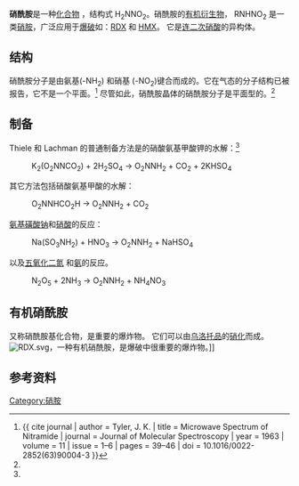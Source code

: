 {{chembox
| Watchedfields = changed
| verifiedrevid = 444027016
| Name = 硝酰胺
| ImageFile = Nitramide-resonance-2D.png
| ImageSize = 250
| ImageFileL1 = Nitramide-3D-balls.png
| ImageSizeL1 =
| ImageFileR1 = Nitramide-3D-vdW.png
| ImageSizeR1 =
| IUPACName = 
| OtherNames = Nitramine 
|Section1={{Chembox Identifiers
| ChemSpiderID_Ref = {{chemspidercite|correct|chemspider}}
| ChemSpiderID = 22941
| InChI = 1/H2N2O2/c1-2(3)4/h1H2
| InChIKey = SFDJOSRHYKHMOK-UHFFFAOYAT
| StdInChI_Ref = {{stdinchicite|correct|chemspider}}
| StdInChI = 1S/H2N2O2/c1-2(3)4/h1H2
| StdInChIKey_Ref = {{stdinchicite|correct|chemspider}}
| StdInChIKey = SFDJOSRHYKHMOK-UHFFFAOYSA-N
| CASNo_Ref = {{cascite|correct|CAS}}
| CASNo = 7782-94-7
| UNII_Ref = {{fdacite|correct|FDA}}
| UNII = B8N6F7BJTL
| PubChem = 24534
| ChEBI_Ref = {{ebicite|correct|EBI}}
| ChEBI = 29273
| SMILES = N[N+](=O)[O-]
}}
|Section2={{Chembox Properties
| Formula = H<sub>2</sub>N<sub>2</sub>O<sub>2</sub>
| MolarMass = 62.03 g mol<sup>−1</sup>
| Appearance = 无色固体<ref name="Häußler">{{cite journal | author1 = Häußler, A. | author2 = Klapötke, T. M. | author3 = Piotrowski, H. | title = Experimental and Theoretical Study on the Structure of Nitramide H<sub>2</sub>NNO<sub>2</sub> | journal = Zeitschrift für Naturforschung | year = 2002 | volume = 57 b | issue = 2 | pages = 151–156 | url = http://www.znaturforsch.com/ab/v57b/s57b0151.pdf | access-date = 2020-08-12 | archive-date = 2012-02-13 | archive-url = https://web.archive.org/web/20120213194404/http://www.znaturforsch.com/ab/v57b/s57b0151.pdf | dead-url = no }}</ref>
| Density = 
| MeltingPtC = 72-75
| MeltingPt_ref = <ref name="Häußler" />
| BoilingPt = 
| Solubility = }}
|Section3={{Chembox Hazards
| MainHazards = 
| FlashPt = 
| AutoignitionPt = 
 }}
}}

'''硝酰胺'''是一种[[化合物|化合物]] ，结构式 H<sub>2</sub>NNO<sub>2</sub>。硝酰胺的[[有机化合物|有机衍生物]]， RNHNO<sub>2</sub> 是一类[[硝胺|硝胺]]，广泛应用于[[爆破|爆破]]如：[[RDX|RDX]] 和 [[HMX|HMX]]。 它是[[连二次硝酸|连二次硝酸]]的异构体。

== 结构 ==
硝酰胺分子是由氨基(-NH<sub>2</sub>) 和硝基 (-NO<sub>2</sub>)键合而成的。它在气态的分子结构已被报告，它不是一个平面。<ref>{{ cite journal | author = Tyler, J. K. | title = Microwave Spectrum of Nitramide | journal = Journal of Molecular Spectroscopy | year = 1963 | volume = 11 | issue = 1–6 | pages = 39–46 | doi = 10.1016/0022-2852(63)90004-3 }}</ref> 尽管如此，硝酰胺晶体的硝酰胺分子是平面型的。<ref name="Häußler" />

== 制备 ==
Thiele 和 Lachman 的普通制备方法是的硝酸氨基甲酸钾的水解：<ref name="Häußler" />

:K<sub>2</sub>(O<sub>2</sub>NNCO<sub>2</sub>) + 2H<sub>2</sub>SO<sub>4</sub> → O<sub>2</sub>NNH<sub>2</sub> + CO<sub>2</sub> + 2KHSO<sub>4</sub>

其它方法包括硝酸氨基甲酸的水解：
:O<sub>2</sub>NNHCO<sub>2</sub>H → O<sub>2</sub>NNH<sub>2</sub> + CO<sub>2</sub>

[[氨基磺酸|氨基磺酸钠]]和[[硝酸|硝酸]]的反应：
:Na(SO<sub>3</sub>NH<sub>2</sub>) + HNO<sub>3</sub> → O<sub>2</sub>NNH<sub>2</sub> + NaHSO<sub>4</sub>

以及[[五氧化二氮|五氧化二氮]] 和[[氨|氨]]的反应。
:N<sub>2</sub>O<sub>5</sub> + 2NH<sub>3</sub> → O<sub>2</sub>NNH<sub>2</sub> + NH<sub>4</sub>NO<sub>3</sub>

==有机硝酰胺==
又称硝酰胺基化合物，是重要的爆炸物。  它们可以由[[乌洛托品|乌洛托品]]的[[硝化|硝化]]而成。
[[File:RDX.svg|thumb]]，一种有机硝酰胺，是爆破中很重要的爆炸物。]]{{clear-left}}

==参考资料==
{{reflist}}

[[Category:硝胺|Category:硝胺]]